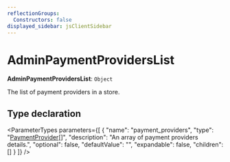 ```yaml
---
reflectionGroups:
  Constructors: false
displayed_sidebar: jsClientSidebar
---
```



# AdminPaymentProvidersList

 **AdminPaymentProvidersList**: `Object`

The list of payment providers in a store.

## Type declaration

<ParameterTypes parameters={[
  {
    "name": "payment_providers",
    "type": "[PaymentProvider](../classes/js_client.internal.PaymentProvider.mdx)[]",
    "description": "An array of payment providers details.",
    "optional": false,
    "defaultValue": "",
    "expandable": false,
    "children": []
  }
]} />
